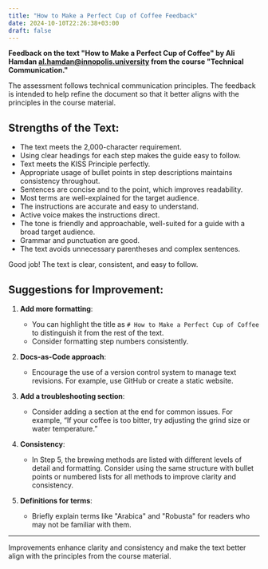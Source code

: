 ```yaml
---
title: "How to Make a Perfect Cup of Coffee Feedback"
date: 2024-10-10T22:26:38+03:00
draft: false
---
```


**Feedback on the text "How to Make a Perfect Cup of Coffee" by Ali Hamdan al.hamdan@innopolis.university from the course "Technical Communication."**

The assessment follows technical communication principles. The feedback is intended to help refine the document so that it better aligns with the principles in the course material.


## Strengths of the Text:

- The text meets the 2,000-character requirement.
- Using clear headings for each step makes the guide easy to follow. 
- Text meets the KISS Principle perfectly.
- Appropriate usage of bullet points in step descriptions maintains consistency throughout.
- Sentences are concise and to the point, which improves readability.
- Most terms are well-explained for the target audience.
- The instructions are accurate and easy to understand.
- Active voice makes the instructions direct.
- The tone is friendly and approachable, well-suited for a guide with a broad target audience.
- Grammar and punctuation are good.
- The text avoids unnecessary parentheses and complex sentences.

Good job! The text is clear, consistent, and easy to follow. 

## Suggestions for Improvement:

1. **Add more formatting**:
   - You can highlight the title as `# How to Make a Perfect Cup of Coffee` to distinguish it from the rest of the text.
   - Consider formatting step numbers consistently.
   
2. **Docs-as-Code approach**:
   - Encourage the use of a version control system to manage text revisions. For example, use GitHub or create a static website.

3. **Add a troubleshooting section**:
   - Consider adding a section at the end for common issues. For example, “If your coffee is too bitter, try adjusting the grind size or water temperature.”

4. **Consistency**:
   - In Step 5, the brewing methods are listed with different levels of detail and formatting. Consider using the same structure with bullet points or numbered lists for all methods to improve clarity and consistency.

5. **Definitions for terms**:
   - Briefly explain terms like "Arabica" and "Robusta" for readers who may not be familiar with them.

---

Improvements enhance clarity and consistency and make the text better align with the principles from the course material.